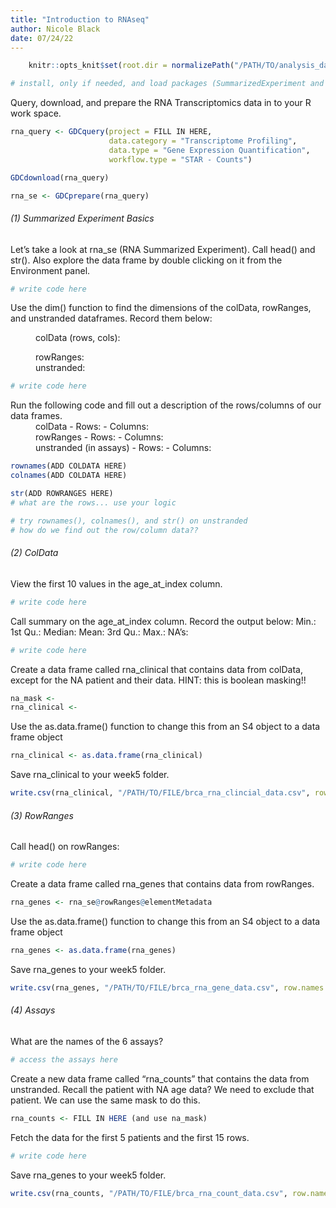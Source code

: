 ```yaml
---
title: "Introduction to RNAseq"
author: Nicole Black
date: 07/24/22
---
```


```r
    knitr::opts_knit$set(root.dir = normalizePath("/PATH/TO/analysis_data")) 
```

```r
# install, only if needed, and load packages (SummarizedExperiment and TCGAbiolinks)
```

Query, download, and prepare the RNA Transcriptomics data in to your R work space.

```r
rna_query <- GDCquery(project = FILL IN HERE,
                      data.category = "Transcriptome Profiling",
                      data.type = "Gene Expression Quantification",
                      workflow.type = "STAR - Counts")

GDCdownload(rna_query)

rna_se <- GDCprepare(rna_query)
```

###### (1) Summarized Experiment Basics

Let's take a look at rna_se (RNA Summarized Experiment). Call head() and str(). Also explore the data frame by double clicking on it from the Environment panel.

```r
# write code here
```

Use the dim() function to find the dimensions of the colData, rowRanges, and unstranded dataframes. Record them below:

  ~ colData (rows, cols):
  ~ rowRanges:
  ~ unstranded:

```r
# write code here
```

Run the following code and fill out a description of the rows/columns of our data frames.
  ~ colData
        - Rows:
        - Columns:
  ~ rowRanges
        - Rows:
        - Columns:
  ~ unstranded (in assays)
        - Rows:
        - Columns:
  
```r
rownames(ADD COLDATA HERE)
colnames(ADD COLDATA HERE)

str(ADD ROWRANGES HERE)
# what are the rows... use your logic

# try rownames(), colnames(), and str() on unstranded
# how do we find out the row/column data??
```

###### (2) ColData

View the first 10 values in the age_at_index column.

```r
# write code here
```

Call summary on the age_at_index column. Record the output below:
    Min.:
    1st Qu.:
    Median:
    Mean:
    3rd Qu.:
    Max.:
    NA's:
    
```r
# write code here
```

Create a data frame called rna_clinical that contains data from colData, except for the NA patient and their data. HINT: this is boolean masking!!

```r
na_mask <-
rna_clinical <- 
```

Use the as.data.frame() function to change this from an S4 object to a data frame object

```r
rna_clinical <- as.data.frame(rna_clinical)
```

Save rna_clinical to your week5 folder.

```r
write.csv(rna_clinical, "/PATH/TO/FILE/brca_rna_clincial_data.csv", row.names = TRUE)
```

###### (3) RowRanges

Call head() on rowRanges:

```r
# write code here
```

Create a data frame called rna_genes that contains data from rowRanges.

```r
rna_genes <- rna_se@rowRanges@elementMetadata
```

Use the as.data.frame() function to change this from an S4 object to a data frame object

```r
rna_genes <- as.data.frame(rna_genes)
```

Save rna_genes to your week5 folder.

```r
write.csv(rna_genes, "/PATH/TO/FILE/brca_rna_gene_data.csv", row.names = TRUE)
```

###### (4) Assays

What are the names of the 6 assays?

```r
# access the assays here
```

Create a new data frame called "rna_counts" that contains the data from unstranded. Recall the patient with NA age data? We need to exclude that patient. We can use the same mask to do this.

```r
rna_counts <- FILL IN HERE (and use na_mask)
```

Fetch the data for the first 5 patients and the first 15 rows.

```r
# write code here
```

Save rna_genes to your week5 folder.

```r
write.csv(rna_counts, "/PATH/TO/FILE/brca_rna_count_data.csv", row.names = TRUE)
```
